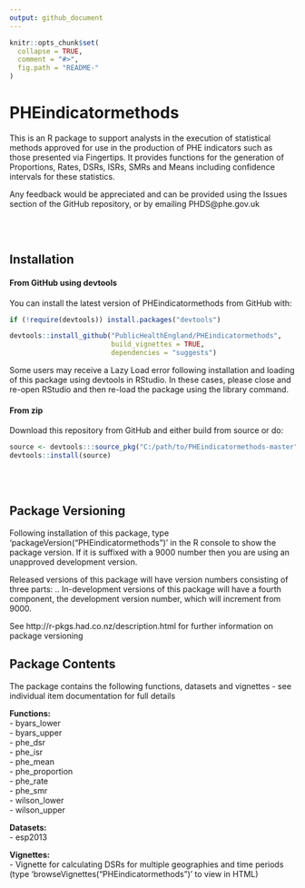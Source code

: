 ```yaml
---
output: github_document
---
```


<!-- README.md is generated from README.Rmd. Please edit that file -->

```r
knitr::opts_chunk$set(
  collapse = TRUE,
  comment = "#>",
  fig.path = "README-"
)
```


# PHEindicatormethods

This is an R package to support analysts in the execution of statistical methods approved for use in the production of PHE indicators such as those presented via Fingertips.  It provides functions for the generation of Proportions, Rates, DSRs, ISRs, SMRs and Means including confidence intervals for these statistics.  

Any feedback would be appreciated and can be provided using the Issues section of the GitHub repository, or by emailing PHDS@phe.gov.uk

<br/>
<br/>

## Installation

#### From GitHub using devtools

You can install the latest version of PHEindicatormethods from GitHub with:

``` r
if (!require(devtools)) install.packages("devtools")

devtools::install_github("PublicHealthEngland/PHEindicatormethods",
                         build_vignettes = TRUE,
                         dependencies = "suggests")
```

Some users may receive a Lazy Load error following installation and loading of this package using devtools in RStudio.  In these cases, please close and re-open RStudio and then re-load the package using the library command. 

#### From zip

Download this repository from GitHub and either build from source or do:

```r
source <- devtools:::source_pkg("C:/path/to/PHEindicatormethods-master")
devtools::install(source)
```

<br/>
<br/>


## Package Versioning
Following installation of this package, type 'packageVersion("PHEindicatormethods")' in the R console to show the package version.  If it is suffixed with a 9000 number then you are using an unapproved development version.

Released versions of this package will have version numbers consisting of three parts: <major>.<minor>.<patch>
In-development versions of this package will have a fourth component, the development version number, which will increment from 9000.

See http://r-pkgs.had.co.nz/description.html for further information on package versioning


## Package Contents
The package contains the following functions, datasets and vignettes - see individual item documentation for full details 

**Functions:**  
- byars_lower  
- byars_upper  
- phe_dsr  
- phe_isr  
- phe_mean  
- phe_proportion  
- phe_rate  
- phe_smr  
- wilson_lower  
- wilson_upper  

**Datasets:**  
- esp2013

**Vignettes:**  
- Vignette for calculating DSRs for multiple geographies and time periods  
(type 'browseVignettes("PHEindicatormethods")' to view in HTML)



